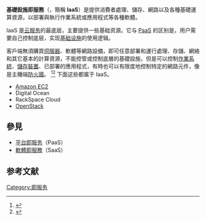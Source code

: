 '''基礎設施即服務'''（{{lang-en|Infrastructure as a Service}}，簡稱 '''IaaS'''）是提供消費者處理、儲存、網路以及各種基礎運算資源，以部署與執行作業系統或應用程式等各種軟體。

IaaS 是[[雲端運算|云服务]]的最底层，主要提供一些基础资源。它与 [[PaaS|PaaS]] 的区别是，用户需要自己控制底层，实现[[基础设施|基础设施]]的使用逻辑。

客戶端無須購買[[伺服器|伺服器]]、軟體等網路設備，即可任意部署和運行處理、存儲、網絡和其它基本的計算資源，不能控管或控制底層的基礎設施，但是可以控制[[作業系統|作業系統]]、[[儲存裝置|儲存裝置]]、已部署的應用程式，有時也可以有限度地控制特定的網路元件，像是主機端[[防火牆_(網路)|防火牆]]。
<ref>{{cite web |url=http://searchstorage.techtarget.com/news/article/0,289142,sid5_gci1301852,00.html |title=EMC buys Pi and forms a cloud computing group |publisher=Searchstorage.techtarget.com |date=2008-02-21 |accessdate=2010-08-22 |archive-date=2011-04-06 |archive-url=https://web.archive.org/web/20110406120714/http://searchstorage.techtarget.com/news/article/0,289142,sid5_gci1301852,00.html |dead-url=no }}</ref><ref name="雲1">{{cite book | language = zh-tw | author = 查爾斯．巴布考克  | coauthors = 譯者：閻紀宇  | title = 《雲端運算革命的經營策略》 | url =  | date =  | location =  | publisher = 麥格羅‧希爾 | id =  | isbn = 9789861577326 | pages = P.215 }}</ref>
下面这些都属于 IaaS。
* [[Amazon_EC2|Amazon EC2]]
* Digital Ocean
* RackSpace Cloud
* [[OpenStack|OpenStack]]

==參見==
*[[平台即服务|平台即服务]]（PaaS）
*[[軟體即服務|軟體即服務]]（SaaS）

==参考文献==
{{reflist}}

{{雲端運算}}

[[Category:即服务|Category:即服务]]